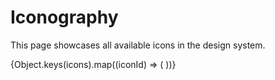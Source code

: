 
<Meta title="Design System/Iconography" />

# Iconography

This page showcases all available icons in the design system.

<IconGallery>
  {Object.keys(icons).map((iconId) => (
    <IconItem key={iconId} name={iconId}>
      <Icon id={iconId} size={24} strokeWidth={1} />
    </IconItem>
  ))}
</IconGallery>
